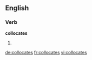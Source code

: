 ==English==

===Verb===
'''collocates'''

# {{third-person singular of|[[collocate]]}}

[[de:collocates]]
[[fr:collocates]]
[[vi:collocates]]